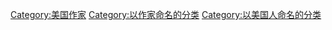 [[Category:美国作家|Category:美国作家]]
[[Category:以作家命名的分类|Category:以作家命名的分类]]
[[Category:以美国人命名的分类|Category:以美国人命名的分类]]